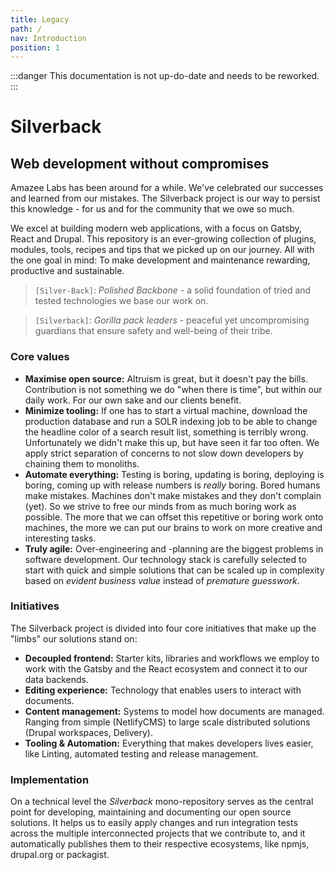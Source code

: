 ```yaml
---
title: Legacy
path: /
nav: Introduction
position: 1
---
```


:::danger
This documentation is not up-do-date and needs to be reworked.
:::


# Silverback

## Web development without compromises

Amazee Labs has been around for a while. We've celebrated our successes and
learned from our mistakes. The Silverback project is our way to persist this
knowledge - for us and for the community that we owe so much.

We excel at building modern web applications, with a focus on Gatsby, React and
Drupal. This repository is an ever-growing collection of plugins, modules,
tools, recipes and tips that we picked up on our journey. All with the one goal
in mind: To make development and maintenance rewarding, productive and
sustainable.

> `[Silver-Back]`: _Polished Backbone_ - a solid foundation of tried and tested
> technologies we base our work on.

> `[Silverback]`: _Gorilla pack leaders_ - peaceful yet uncompromising guardians
> that ensure safety and well-being of their tribe.

### Core values

- **Maximise open source:** Altruism is great, but it doesn't pay the bills.
  Contribution is not something we do "when there is time", but within our daily
  work. For our own sake and our clients benefit.
- **Minimize tooling:** If one has to start a virtual machine, download the
  production database and run a SOLR indexing job to be able to change the
  headline color of a search result list, something is terribly wrong.
  Unfortunately we didn't make this up, but have seen it far too often. We apply
  strict separation of concerns to not slow down developers by chaining them to
  monoliths.
- **Automate everything:** Testing is boring, updating is boring, deploying is
  boring, coming up with release numbers is _really_ boring. Bored humans make
  mistakes. Machines don't make mistakes and they don't complain (yet). So we
  strive to free our minds from as much boring work as possible. The more that
  we can offset this repetitive or boring work onto machines, the more we can
  put our brains to work on more creative and interesting tasks.
- **Truly agile:** Over-engineering and -planning are the biggest problems in
  software development. Our technology stack is carefully selected to start with
  quick and simple solutions that can be scaled up in complexity based on
  _evident business value_ instead of _premature guesswork_.

### Initiatives

The Silverback project is divided into four core initiatives that make up the
"limbs" our solutions stand on:

- **Decoupled frontend:** Starter kits, libraries and workflows we employ to
  work with the Gatsby and the React ecosystem and connect it to our data
  backends.
- **Editing experience:** Technology that enables users to interact with
  documents.
- **Content management:** Systems to model how documents are managed. Ranging
  from simple (NetlifyCMS) to large scale distributed solutions (Drupal
  workspaces, Delivery).
- **Tooling & Automation:** Everything that makes developers lives easier, like
  Linting, automated testing and release management.

### Implementation

On a technical level the _Silverback_ mono-repository serves as the central
point for developing, maintaining and documenting our open source solutions. It
helps us to easily apply changes and run integration tests across the multiple
interconnected projects that we contribute to, and it automatically publishes
them to their respective ecosystems, like npmjs, drupal.org or packagist.
